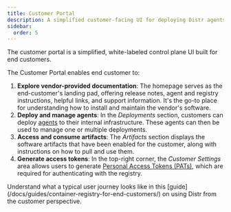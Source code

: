 ```yaml
---
title: Customer Portal
description: A simplified customer-facing UI for deploying Distr agents, pulling artifacts, managing tokens, and managing vendor applications.
sidebar:
  order: 5
---
```



The customer portal is a simplified, white-labeled control plane UI built for end customers.

<ThemedImage
  lightSrc={customerPortalLight}
  darkSrc={customerPortalDark}
  alt="Deployments interface"
/>

The Customer Portal enables end customer to:

1. **Explore vendor-provided documentation**: The homepage serves as the end-customer's landing pad, offering release notes, agent and registry instructions, helpful links, and support information.
   It's the go-to place for understanding how to install and maintain the vendor's software.
2. **Deploy and manage agents**: In the _Deployments_ section, customers can deploy [agents](/docs/product/agents/) to their internal infrastructure.
   These agents can then be used to manage one or multiple deployments.
3. **Access and consume artifacts**: The _Artifacts_ section displays the software artifacts that have been enabled for the customer, along with instructions on how to pull and use them.
4. **Generate access tokens**: In the top-right corner, the _Customer Settings_ area allows users to generate [Personal Access Tokens (PATs)](/docs/integrations/personal-access-token/), which are required for authenticating with the registry.

<Aside type="note">
  Understand what a typical user journey looks like in this
  [guide](/docs/guides/container-registry-for-end-customers/) on using Distr
  from the customer perspective.
</Aside>
